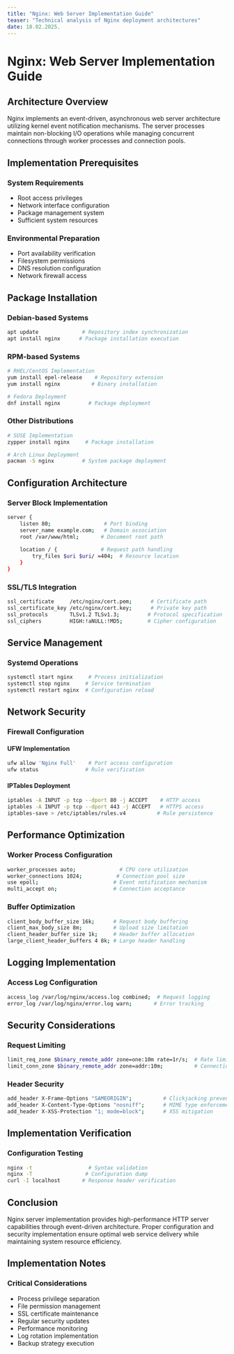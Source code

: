 ```yaml
---
title: "Nginx: Web Server Implementation Guide"
teaser: "Technical analysis of Nginx deployment architectures"
date: 18.02.2025.
---
```


# Nginx: Web Server Implementation Guide

## Architecture Overview

Nginx implements an event-driven, asynchronous web server architecture utilizing kernel event notification mechanisms. The server processes maintain non-blocking I/O operations while managing concurrent connections through worker processes and connection pools.

## Implementation Prerequisites

### System Requirements
- Root access privileges
- Network interface configuration
- Package management system
- Sufficient system resources

### Environmental Preparation
- Port availability verification
- Filesystem permissions
- DNS resolution configuration
- Network firewall access

## Package Installation

### Debian-based Systems
```bash
apt update              # Repository index synchronization
apt install nginx      # Package installation execution
```

### RPM-based Systems
```bash
# RHEL/CentOS Implementation
yum install epel-release    # Repository extension
yum install nginx          # Binary installation

# Fedora Deployment
dnf install nginx         # Package deployment
```

### Other Distributions
```bash
# SUSE Implementation
zypper install nginx     # Package installation

# Arch Linux Deployment
pacman -S nginx         # System package deployment
```

## Configuration Architecture

### Server Block Implementation
```bash
server {
    listen 80;                 # Port binding
    server_name example.com;   # Domain association
    root /var/www/html;       # Document root path
    
    location / {              # Request path handling
        try_files $uri $uri/ =404;  # Resource location
    }
}
```

### SSL/TLS Integration
```bash
ssl_certificate     /etc/nginx/cert.pem;      # Certificate path
ssl_certificate_key /etc/nginx/cert.key;      # Private key path
ssl_protocols       TLSv1.2 TLSv1.3;         # Protocol specification
ssl_ciphers         HIGH:!aNULL:!MD5;        # Cipher configuration
```

## Service Management

### Systemd Operations
```bash
systemctl start nginx     # Process initialization
systemctl stop nginx     # Service termination
systemctl restart nginx  # Configuration reload
```

## Network Security

### Firewall Configuration

#### UFW Implementation
```bash
ufw allow 'Nginx Full'    # Port access configuration
ufw status               # Rule verification
```

#### IPTables Deployment
```bash
iptables -A INPUT -p tcp --dport 80 -j ACCEPT    # HTTP access
iptables -A INPUT -p tcp --dport 443 -j ACCEPT   # HTTPS access
iptables-save > /etc/iptables/rules.v4          # Rule persistence
```

## Performance Optimization

### Worker Process Configuration
```bash
worker_processes auto;              # CPU core utilization
worker_connections 1024;           # Connection pool size
use epoll;                        # Event notification mechanism
multi_accept on;                  # Connection acceptance
```

### Buffer Optimization
```bash
client_body_buffer_size 16k;      # Request body buffering
client_max_body_size 8m;          # Upload size limitation
client_header_buffer_size 1k;     # Header buffer allocation
large_client_header_buffers 4 8k; # Large header handling
```

## Logging Implementation

### Access Log Configuration
```bash
access_log /var/log/nginx/access.log combined;  # Request logging
error_log /var/log/nginx/error.log warn;       # Error tracking
```

## Security Considerations

### Request Limiting
```bash
limit_req_zone $binary_remote_addr zone=one:10m rate=1r/s;  # Rate limiting
limit_conn_zone $binary_remote_addr zone=addr:10m;          # Connection limiting
```

### Header Security
```bash
add_header X-Frame-Options "SAMEORIGIN";          # Clickjacking prevention
add_header X-Content-Type-Options "nosniff";      # MIME type enforcement
add_header X-XSS-Protection "1; mode=block";      # XSS mitigation
```

## Implementation Verification

### Configuration Testing
```bash
nginx -t                  # Syntax validation
nginx -T                 # Configuration dump
curl -I localhost       # Response header verification
```

## Conclusion

Nginx server implementation provides high-performance HTTP server capabilities through event-driven architecture. Proper configuration and security implementation ensure optimal web service delivery while maintaining system resource efficiency.

## Implementation Notes

### Critical Considerations
- Process privilege separation
- File permission management
- SSL certificate maintenance
- Regular security updates
- Performance monitoring
- Log rotation implementation
- Backup strategy execution
